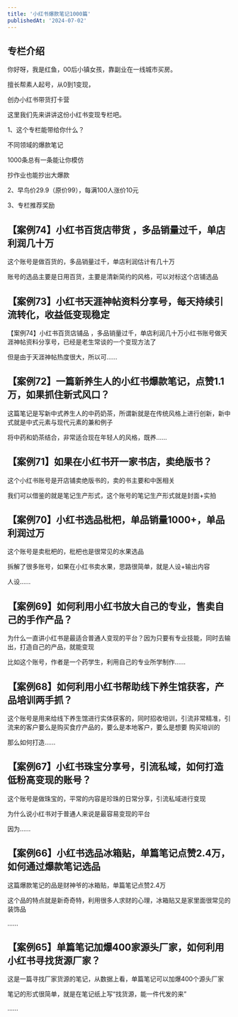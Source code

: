```yaml
---
title: '小红书爆款笔记1000篇'
publishedAt: '2024-07-02'
---
```


## 专栏介绍

你好呀，我是红鱼，00后小镇女孩，靠副业在一线城市买房。

擅长帮素人起号，从0到1变现，

创办小红书带货打卡营

这里我们先来讲讲这份小红书变现专栏吧。

1、这个专栏能带给你什么？

不同领域的爆款笔记

1000条总有一条能让你模仿

抄作业也能抄出大爆款

2、早鸟价29.9（原价99），每满100人涨价10元

3、专栏推荐奖励


## 【案例74】小红书百货店带货 ，多品销量过千，单店利润几十万
这个账号是做百货的，多品销量过千，单店利润估计有几十万

账号的选品主要是日用百货，主要是清新简约的风格，可以对标这个店铺选品

## 【案例73】小红书天涯神帖资料分享号，每天持续引流转化，收益低变现稳定
【案例74】小红书百货店铺品 ，多品销量过千，单店利润几十万小红书账号做天涯神帖资料分享号，已经是老生常谈的一个变现方法了

但是由于天涯神帖热度很大，所以可......

## 【案例72】一篇新养生人的小红书爆款笔记，点赞1.1万，如果抓住新式风口？
这篇笔记是写新中式养生人的中药奶茶，所谓新就是在传统风格上进行创新，新中式就是中式元素与现代元素的兼和例子

将中药和奶茶结合，非常适合现在年轻人的风格，既养......

## 【案例71】如果在小红书开一家书店，卖绝版书？
这个小红书账号是开店铺卖绝版书的，卖的书主要和中医相关

我们可以借鉴的就是笔记生产形式，这个账号的笔记生产形式就是封面+实拍

## 【案例70】小红书选品枇杷，单品销量1000+，单品利润过万
这个账号是卖枇杷的，枇杷也是很常见的水果选品

拆解了很多账号，如果在小红书卖水果，思路很简单，就是人设+输出内容

人设......

## 【案例69】如何利用小红书放大自己的专业，售卖自己的手作产品？
为什么一直讲小红书是最适合普通人变现的平台？因为只要有专业技能，同时去输出，打造自己的产品，就能变现

比如这个账号，作者是一个药学生，利用自己的专业所学制作......

## 【案例68】如何利用小红书帮助线下养生馆获客，产品培训两手抓？
这个账号是用来给线下养生馆进行实体获客的，同时招收培训，引流非常精准，引流来的客户要么是购买食疗产品的，要么是本地客户，要么是想要 购买培训的

那么如何打造......

## 【案例67】小红书珠宝分享号，引流私域，如何打造低粉高变现的账号？
这个账号是做珠宝的，平常的内容是珍珠的日常分享，引流私域进行变现

为什么说小红书对于普通人来说是最容易变现的平台

因为......

## 【案例66】小红书选品冰箱贴，单篇笔记点赞2.4万，如何通过爆款笔记选品
这篇爆款笔记的品是财神爷的冰箱贴，单篇笔记点赞2.4万

这个品的特点就是新奇奇特，利用很多人求财的心理，冰箱贴又是家里面很常见的装饰品

......

## 【案例65】单篇笔记加爆400家源头厂家，如何利用小红书寻找货源厂家？
这是一篇寻找厂家货源的笔记，从数据上看，单篇笔记可以加爆400个源头厂家

笔记的形式很简单，就是在笔记纸上写“找货源，能一件代发的来”

......

